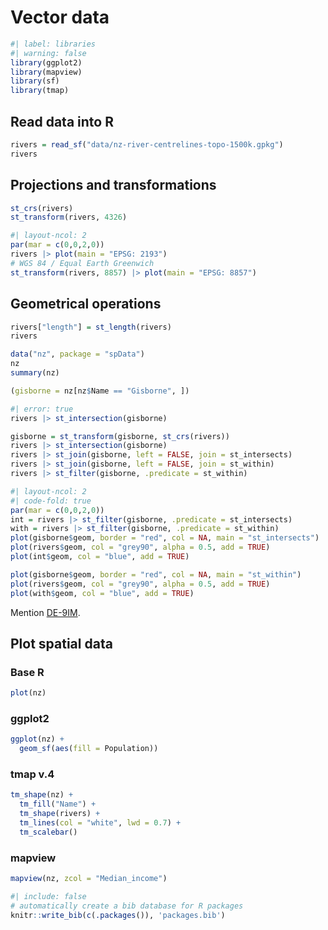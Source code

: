 # Vector data

```r
#| label: libraries
#| warning: false
library(ggplot2)
library(mapview)
library(sf)
library(tmap)
```

## Read data into R

```r
rivers = read_sf("data/nz-river-centrelines-topo-1500k.gpkg")
rivers
```

## Projections and transformations

```r
st_crs(rivers)
st_transform(rivers, 4326)
```

```r
#| layout-ncol: 2
par(mar = c(0,0,2,0))
rivers |> plot(main = "EPSG: 2193")
# WGS 84 / Equal Earth Greenwich
st_transform(rivers, 8857) |> plot(main = "EPSG: 8857")
```

## Geometrical operations

```r
rivers["length"] = st_length(rivers)
rivers
```

```r
data("nz", package = "spData")
nz
summary(nz)
```

```r
(gisborne = nz[nz$Name == "Gisborne", ])
```

```r
#| error: true
rivers |> st_intersection(gisborne)
```

```r
gisborne = st_transform(gisborne, st_crs(rivers))
rivers |> st_intersection(gisborne)
rivers |> st_join(gisborne, left = FALSE, join = st_intersects)
rivers |> st_join(gisborne, left = FALSE, join = st_within)
rivers |> st_filter(gisborne, .predicate = st_within)
```

```r
#| layout-ncol: 2
#| code-fold: true
par(mar = c(0,0,2,0))
int = rivers |> st_filter(gisborne, .predicate = st_intersects)
with = rivers |> st_filter(gisborne, .predicate = st_within)
plot(gisborne$geom, border = "red", col = NA, main = "st_intersects")
plot(rivers$geom, col = "grey90", alpha = 0.5, add = TRUE)
plot(int$geom, col = "blue", add = TRUE)

plot(gisborne$geom, border = "red", col = NA, main = "st_within")
plot(rivers$geom, col = "grey90", alpha = 0.5, add = TRUE)
plot(with$geom, col = "blue", add = TRUE)
```

Mention [DE-9IM](https://en.wikipedia.org/wiki/DE-9IM).

## Plot spatial data

### Base R

```r
plot(nz)
```

### ggplot2

```r
ggplot(nz) +
  geom_sf(aes(fill = Population))
```

### tmap v.4

```r
tm_shape(nz) +
  tm_fill("Name") +
  tm_shape(rivers) +
  tm_lines(col = "white", lwd = 0.7) +
  tm_scalebar()
```

### mapview

```r
mapview(nz, zcol = "Median_income")
```

```r
#| include: false
# automatically create a bib database for R packages
knitr::write_bib(c(.packages()), 'packages.bib')
```
